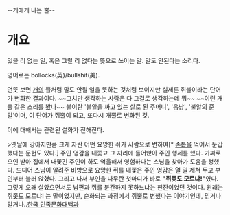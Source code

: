 --개에게 나는 뿔--

= 개요 =
있을 리 없는 일, 혹은 그럴 리 없다는 뜻으로 쓰이는 말. 말도 안된다는 소리다.

영어로는 bollocks(英)/bullshit(美).

언뜻 보면 [[개]]의 뿔처럼 말도 안될 일을 뜻하는 것처럼 보이지만 실제론 쥐불이라는 단어가 변화한 결과이다. 
~~그치만 생각하는 사람은 다 그걸로 생각하는데 뭐~~                   ~~이런 개뿔 같은 소리를 봤나~~
불이란 '불알을 싸고 있는 살로 된 주머니', '음낭', '불알의 준 말'이며, 이 단어가 쥐뿔이 되고, 또다시 개뿔로 변화된 것.

이에 대해서는 관련된 설화가 전해진다. 

>옛날에 강아지만큼 크게 자란 어떤 요망한 쥐가 사람으로 변하여[* [[손톱]]을 먹어서 둔갑했다는 문헌도 있다.] 주인 영감을 내쫓고 그 자리에 들어앉아 주인 행세를 했다. 가짜로 오인 받아 집에서 내쫓긴 주인이 하도 억울해서 영험하다는 스님을 찾아가 도움을 청했다. 드디어 스님이 알려준 비방으로 요망한 쥐를 내쫓은 주인 영감은 열 일 제쳐 두고 부인부터 불러 앉혔다. 그리고 나서 부인을 나무란 첫마디가 바로 '''"쥐좆도 모르냐!"'''였다. 그렇게 오래 살았으면서도 남편과 쥐를 분간하지 못하느냐는 핀잔이었던 것이다.
원래는 쥐[[좆]]도 모르냐! 는 말이었지만, 순화되는 과정에서 쥐뿔로 변했다는 이야기인데, 믿거나 말거나..[http://terms.naver.com/entry.nhn?docId=561479 한국 민족문화대백과]
